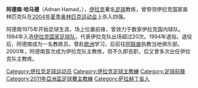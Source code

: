 '''阿德南·哈马德'''（Adnan Hamad，{{bd|1961年|2月1日|||A}}），[[伊拉克|伊拉克]]著名[[足球|足球]]教练，曾带领伊拉克国家奥林匹克队在[[2004年夏季奥林匹克运动会|2004年夏季奥林匹克运动会]]上杀入四强。

阿德南1975年开始足球生涯，场上位置前锋，曾效力于数家伊拉克国内球队。1984年入选[[伊拉克国家足球队|伊拉克国家足球队]]，代表伊拉克队出场超过20次。1994年退役。退役后，阿德南成为一名教练员，曾赴[[欧洲|欧洲]]学习，后前往[[阿联酋|阿联酋]]执教当地俱乐部。2000年，阿德南首次成为伊拉克队主教练，但不久即去职，后又曾多次出任伊拉克队主教练。

{{soccer-bio-stub}}
{{Iraq-stub}}

{{DEFAULTSORT:Hamad, Adnan}}
[[Category:伊拉克足球运动员|Category:伊拉克足球运动员]]
[[Category:伊拉克足球主教練|Category:伊拉克足球主教練]]
[[Category:足球前鋒|Category:足球前鋒]]
[[Category:2011年亞洲盃足球賽主教練|Category:2011年亞洲盃足球賽主教練]]
[[Category:萨拉赫丁省人|Category:萨拉赫丁省人]]